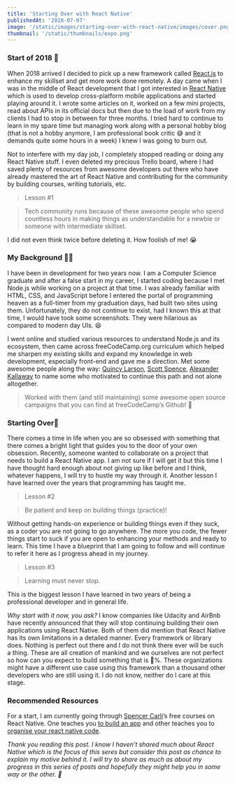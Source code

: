 ```yaml
---
title: 'Starting Over with React Native'
publishedAt: '2018-07-07'
image: '/static/images/starting-over-with-react-native/images/cover.png'
thumbnail: '/static/thumbnails/expo.png'
---
```


### Start of 2018 🚀

When 2018 arrived I decided to pick up a new framework called [React.js](https://reactjs.org/) to enhance my skillset and get more work done remotely. A day came when I was in the middle of React development that I got interested in [React Native](https://facebook.github.io/react-native/) which is used to develop cross-platform mobile applications and started playing around it. I wrote some articles on it, worked on a few mini projects, read about APIs in its official docs but then due to the load of work from my clients I had to stop in between for three months. I tried hard to continue to learn in my spare time but managing work along with a personal hobby blog (that is not a hobby anymore, I am professional book critic 😅 and it demands quite some hours in a week) I knew I was going to burn out.

Not to interfere with my day job, I completely stopped reading or doing any React Native stuff. I even deleted my precious Trello board, where I had saved plenty of resources from awesome developers out there who have already mastered the art of React Native and contributing for the community by building courses, writing tutorials, etc.

> Lesson #1

> Tech community runs because of these awesome people who spend countless hours in making things as understandable for a newbie or someone with intermediate skillset.

I did not even think twice before deleting it. How foolish of me! 😭

### My Background 👨‍💻

I have been in development for two years now. I am a Computer Science graduate and after a false start in my career, I started coding because I met Node.js while working on a project at that time. I was already familiar with HTML, CSS, and JavaScript before I entered the portal of programming heaven as a full-timer from my graduation days, had built two sites using them. Unfortunately, they do not continue to exist, had I known this at that time, I would have took some screenshots. They were hilarious as compared to modern day UIs. 😆

I went online and studied various resources to understand Node.js and its ecosystem, then came across freeCodeCamp.org curriculum which helped me sharpen my existing skills and expand my knowledge in web development, especially front-end and gave me a direction. Met some awesome people along the way: [Quincy Larson](https://medium.com/u/17756313f41a), [Scott Spence](https://medium.com/u/cf8522762673), [Alexander Kallaway](https://medium.com/u/c852ec9b2c3d) to name some who motivated to continue this path and not alone altogether.

> Worked with them (and still maintaining) some awesome open source campaigns that you can find at freeCodeCamp’s Github! 🚀

### Starting Over📱

There comes a time in life when you are so obsessed with something that there comes a bright light that guides you to the door of your own obsession. Recently, someone wanted to collaborate on a project that needs to build a React Native app. I am not sure if I will get it but this time I have thought hard enough about not giving up like before and I think, whatever happens, I will try to hustle my way through it. Another lesson I have learned over the years that programming has taught me.

> Lesson #2

> Be patient and keep on building things (practice)!

Without getting hands-on experience or building things even if they suck, as a coder you are not going to go anywhere. The more you code, the fewer things start to suck if you are open to enhancing your methods and ready to learn. This time I have a blueprint that I am going to follow and will continue to refer it here as I progress ahead in my journey.

> Lesson #3

> Learning must never stop.

This is the biggest lesson I have learned in two years of being a professional developer and in general life.

_Why start with it now, you ask?_ I know companies like Udacity and AirBnb have recently announced that they will stop continuing building their own applications using React Native. Both of them did mention that React Native has its own limitations in a detailed manner. Every framework or library does. Nothing is perfect out there and I do not think there ever will be such a thing. These are all creation of mankind and we ourselves are not perfect so how can you expect to build something that is 💯%. These organizations might have a different use case using this framework than a thousand other developers who are still using it. I do not know, neither do I care at this stage.

### Recommended Resources

For a start, I am currently going through [Spencer Carli](https://medium.com/u/1ec17560bf99)’s free courses on React Native. One teaches you [to build an app](https://learn.handlebarlabs.com/p/react-native-basics-build-a-currency-converter) and other teaches you to [organise your react native code](https://learn.handlebarlabs.com/p/how-to-set-up-a-new-react-native-project).

_Thank you reading this post. I know I haven’t shared much about React Native which is the focus of this seres but consider this post as chance to explain my motive behind it. I will try to share as much as about my progress in this series of posts and hopefully they might help you in some way or the other. 🙏_
